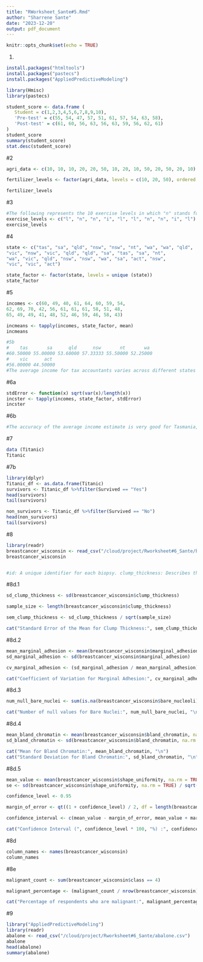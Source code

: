 ```yaml
---
title: "RWorksheet_Sante#5.Rmd"
author: "Sharrene Sante"
date: "2023-12-20"
output: pdf_document
---
```


```r
knitr::opts_chunk$set(echo = TRUE)
```

#.
``` r
install.packages("htmltools")
install.packages("pastecs")
install.packages("AppliedPredictiveModeling")
```


``` r
library(Hmisc)
library(pastecs)

student_score <- data.frame (
   Student = c(1,2,3,4,5,6,7,8,9,10),
   'Pre-test' = c(55, 54, 47, 57, 51, 61, 57, 54, 63, 58),
   'Post-test' = c(61, 60, 56, 63, 56, 63, 59, 56, 62, 61)
)
student_score
summary(student_score)
stat.desc(student_score)
```

#2
``` r

agri_data <- c(10, 10, 10, 20, 20, 50, 10, 20, 10, 50, 20, 50, 20, 10)

fertilizer_levels <- factor(agri_data, levels = c(10, 20, 50), ordered = TRUE)

fertilizer_levels
```



#3
``` r
#The following represents the 10 exercise levels in which "n" stands for none, "l" stands for light, and "i" stands for intense.
exercise_levels <- c("l", "n", "n", "i", "l", "l", "n", "n", "i", "l")
exercise_levels
```



#4
``` r
state <- c("tas", "sa", "qld", "nsw", "nsw", "nt", "wa", "wa", "qld",
"vic", "nsw", "vic", "qld", "qld", "sa", "tas", "sa", "nt",
"wa", "vic", "qld", "nsw", "nsw", "wa", "sa", "act", "nsw",
"vic", "vic", "act")

state_factor <- factor(state, levels = unique (state))
state_factor
```



#5
``` r
incomes <- c(60, 49, 40, 61, 64, 60, 59, 54,
62, 69, 70, 42, 56, 61, 61, 61, 58, 51, 48,
65, 49, 49, 41, 48, 52, 46, 59, 46, 58, 43)

incmeans <- tapply(incomes, state_factor, mean)
incmeans

#5b
#    tas       sa      qld      nsw       nt       wa
#60.50000 55.00000 53.60000 57.33333 55.50000 52.25000
#    vic      act
#56.00000 44.50000
#The average income for tax accountants varies across different states in Australia. In Tasmania, tax accountants earn approximately $60,500, while in South Australia, the average income is $55,000. Tax accountants in Queensland have an average income of around $53,600, and in New South Wales, the average income is approximately $57,333. In the Northern Territory, tax accountants earn an average income of $55,500, while in Western Australia, the average is around $52,250. Tax accountants in Victoria have an average income of $56,000, and in the Australian Capital Territory, the average income is $44,500.
```



#6a
``` r
stdError <- function(x) sqrt(var(x)/length(x))
incster <- tapply(incomes, state_factor, stdError)
incster
```



#6b
``` r
#The accuracy of the average income estimate is very good for Tasmania, with a small standard error of about $0.50. In South Australia, there is a moderate level of uncertainty in the average income estimate, reflected in a standard error of around $2.74. Queensland's average income estimate has a higher level of uncertainty, indicated by a standard error of about $4.11. New South Wales has a significant level of uncertainty in the average income estimate, with a standard error of approximately $4.31. The Northern Territory has a notable level of uncertainty in the average income estimate, with a standard error of around $4.50. In Western Australia, the average income estimate shows a moderate level of uncertainty, with a standard error of about $2.66. Victoria's average income estimate has a larger degree of uncertainty, as shown by a standard error of approximately $5.24. The Australian Capital Territory, like Tasmania, has a very good level of precision in the average income estimate, with a standard error of about $1.50.
```



#7
``` r
data (Titanic)
Titanic
```



#7b
``` r
library(dplyr)
Titanic_df <- as.data.frame(Titanic)
survivors <- Titanic_df %>%filter(Survived == "Yes")
head(survivors)
tail(survivors)

non_survivors <- Titanic_df %>%filter(Survived == "No")
head(non_survivors)
tail(survivors)
```



#8
``` r
library(readr)
breastcancer_wisconsin <- read_csv("/cloud/project/Rworksheet#6_Sante/breastcancer_wisconsin.csv", show_col_types = FALSE)
breastcancer_wisconsin


#id: A unique identifier for each biopsy. clump_thickness: Describes the thickness of the clumps in the cells. size_uniformity: Represents the uniformity of cell size. shape_uniformity: Reflects the uniformity of cell shape. marginal_adhesion: Indicates how cells adhere to each other at the periphery. epithelial_size: Describes the size of epithelial cells. bare_nucleoli: Represents the number of nuclei that are not surrounded by cytoplasm. bland_chromatin: Describes the uniformity of chromatin distribution. normal_nucleoli: Represents the normality of nucleoli. mitoses: Indicates the number of mitoses observed. class: The target variable, where 2 typically indicates benign (non-cancerous) samples, and 4 indicates malignant (cancerous) samples.
```


#8d.1
``` r
sd_clump_thickness <- sd(breastcancer_wisconsin$clump_thickness)

sample_size <- length(breastcancer_wisconsin$clump_thickness)

sem_clump_thickness <- sd_clump_thickness / sqrt(sample_size)

cat("Standard Error of the Mean for Clump Thickness:", sem_clump_thickness, "\n")

```

#8d.2
``` r
mean_marginal_adhesion <- mean(breastcancer_wisconsin$marginal_adhesion)
sd_marginal_adhesion <- sd(breastcancer_wisconsin$marginal_adhesion)

cv_marginal_adhesion <- (sd_marginal_adhesion / mean_marginal_adhesion) * 100

cat("Coefficient of Variation for Marginal Adhesion:", cv_marginal_adhesion, "%\n")

```
#8d.3
``` r
num_null_bare_nuclei <- sum(is.na(breastcancer_wisconsin$bare_nucleoli))

cat("Number of null values for Bare Nuclei:", num_null_bare_nuclei, "\n")

```

#8d.4
``` r
mean_bland_chromatin <- mean(breastcancer_wisconsin$bland_chromatin, na.rm = TRUE)
sd_bland_chromatin <- sd(breastcancer_wisconsin$bland_chromatin, na.rm = TRUE)

cat("Mean for Bland Chromatin:", mean_bland_chromatin, "\n")
cat("Standard Deviation for Bland Chromatin:", sd_bland_chromatin, "\n")

```

#8d.5
``` r
mean_value <- mean(breastcancer_wisconsin$shape_uniformity, na.rm = TRUE)
se <- sd(breastcancer_wisconsin$shape_uniformity, na.rm = TRUE) / sqrt(length(breastcancer_wisconsin$shape_uniformity))

confidence_level <- 0.95

margin_of_error <- qt((1 + confidence_level) / 2, df = length(breastcancer_wisconsin$shape_uniformity) - 1) * se

confidence_interval <- c(mean_value - margin_of_error, mean_value + margin_of_error)

cat("Confidence Interval (", confidence_level * 100, "%) :", confidence_interval, "\n")

```

#8d
``` r
column_names <- names(breastcancer_wisconsin)
column_names
```

#8e
``` r
malignant_count <- sum(breastcancer_wisconsin$class == 4)

malignant_percentage <- (malignant_count / nrow(breastcancer_wisconsin)) * 100

cat("Percentage of respondents who are malignant:", malignant_percentage, "%\n")

```
#9
```r
library("AppliedPredictiveModeling")
library(readr)
abalone <- read_csv("/cloud/project/Rworksheet#6_Sante/abalone.csv")
abalone
head(abalone)
summary(abalone)
```


